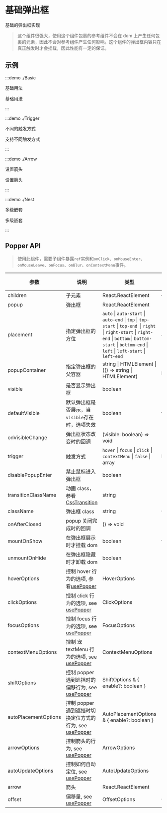 # 基础弹出框

基础的弹出框实现

> 这个组件很强大，使用这个组件包裹的参考组件不会在 dom 上产生任何包裹的元素，因此不会对参考组件产生任何影响。这个组件的弹出框内容只在真正触发时才会挂载，因此性能有一定的保证。

## 示例

:::demo ./Basic

基础用法

基础用法

:::

:::demo ./Trigger

不同的触发方式

支持不同触发方式

:::

:::demo ./Arrow

设置箭头

设置箭头

:::

:::demo ./Nest

多级嵌套

多级嵌套

:::

## Popper API

> 使用此组件，需要子组件暴露`ref`实例和`onClick`、`onMouseEnter`、`onMouseLeave`、`onFocus`、`onBlur`、`onContextMenu`事件。

| 参数 | 说明 | 类型 | 默认值 | 是否必填 |
| --- | --- | --- | --- | --- |
| children | 子元素 | React.ReactElement | — | true |
| popup | 弹出框 | React.ReactElement | - | true |
| placement | 指定弹出框的方位 | `auto` \| `auto-start` \| `auto-end` \| `top` \| `top-start` \| `top-end `\| `right` \| `right-start` \| `right-end` \| `bottom` \| `bottom-start` \| `bottom-end` \| `left` \| `left-start` \| `left-end` | `auto` | false |
| popupContainer | 指定弹出框的父容器 | string \| HTMLElement \| (() => string \| HTMLElement) | () => body | false |
| visible | 是否显示弹出框 | boolean | - | false |
| defaultVisible | 默认弹出框是否展示，当`visible`存在时，选项失效 | boolean | false | false |
| onVisibleChange | 弹出框状态改变时的回调 | (visible: boolean) => void | - | false |
| trigger | 触发方式 | `hover` \| `focus` \| `click` \| `contextMenu` \| `false` \| array | `hover` | false |
| disablePopupEnter | 禁止鼠标进入弹出框 | boolean | - | false |
| transitionClassName | 动画 class，参看[CssTransition](/components/CssTransition) | string | - | false |
| className | 弹出框 class | string | 0 | false |
| onAfterClosed | popup 关闭完成时的回调 | () => void | - | false |
| mountOnShow | 在弹出框展示时才挂载 dom | boolean | true | false |
| unmountOnHide | 在弹出框隐藏时才卸载 dom | boolean | - | false |
| hoverOptions | 控制 hover 行为的选项, 参看[usePopper](/hooks/usePopper) | HoverOptions | - | false |
| clickOptions | 控制 click 行为的选项, see [usePopper](/hooks/usePopper) | ClickOptions | - | false |
| focusOptions | 控制 focus 行为的选项, see [usePopper](/hooks/usePopper) | FocusOptions | - | false |
| contextMenuOptions | 控制 宠 textMenu 行为的选项, see [usePopper](/hooks/usePopper) | ContextMenuOptions | - | false |
| shiftOptions | 控制 popper 遇到遮挡时的偏移行为, see [usePopper](/hooks/usePopper) | ShiftOptions & \{ enable?: boolean \} | - | false |
| autoPlacementOptions | 控制 popper 遇到遮挡时切换定位方式的行为, see [usePopper](/hooks/usePopper) | AutoPlacementOptions & \{ enable?: boolean \} | - | false |
| arrowOptions | 控制箭头的行为, see [usePopper](/hooks/usePopper) | ArrowOptions | - | false |
| autoUpdateOptions | 控制如何自动定位, see [usePopper](/hooks/usePopper) | AutoUpdateOptions | - | false |
| arrow | 箭头 | React.ReactElement | - | false |
| offset | 偏移量, see [usePopper](/hooks/usePopper) | OffsetOptions | 0 | false |
